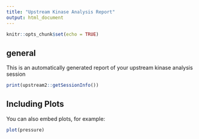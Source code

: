 ```yaml
---
title: "Upstream Kinase Analysis Report"
output: html_document
---
```


```r
knitr::opts_chunk$set(echo = TRUE)

```

## general
This is an automatically generated report of your upstream kinase analysis session
```r
print(upstream2::getSessionInfo())
```




## Including Plots

You can also embed plots, for example:

```r
plot(pressure)
```

